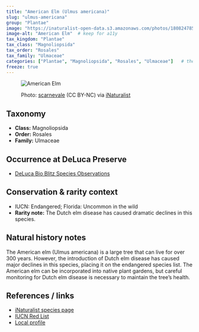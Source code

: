 ```yaml
---
title: "American Elm (Ulmus americana)"
slug: "ulmus-americana"
group: "Plantae"
image: "https://inaturalist-open-data.s3.amazonaws.com/photos/180824785/large.jpg"        # keep for thumbnails
image-alt: "American Elm"  # keep for a11y
tax_kingdom: "Plantae"
tax_class: "Magnoliopsida"
tax_order: "Rosales"
tax_family: "Ulmaceae"
categories: ["Plantae", "Magnoliopsida", "Rosales", "Ulmaceae"]   # these drive the chips + filtering
freeze: true
---
```


<figure class="species-figure">

<img src="https://inaturalist-open-data.s3.amazonaws.com/photos/180824785/large.jpg" alt="American Elm" class="species-photo"/>

<figcaption class="photo-credit">

Photo: <a href="https://www.inaturalist.org/people/scarnevale">scarnevale</a> (CC BY-NC) via <a href="https://www.inaturalist.org/observations/107505714">iNaturalist</a>

</figcaption>

</figure>

## Taxonomy

-   **Class:** Magnoliopsida
-   **Order:** Rosales
-   **Family:** Ulmaceae

## Occurrence at DeLuca Preserve

-   [DeLuca Bio Blitz Species Observations](https://www.inaturalist.org/observations/?project_id=annual-uf-ifas-deluca-bioblitz-data&taxon_id=53547)

## Conservation & rarity context

-   IUCN: Endangered; Florida: Uncommon in the wild
-   **Rarity note:** The Dutch elm disease has caused dramatic declines in this species.

## Natural history notes

The American elm (Ulmus americana) is a large tree that can live for over 300 years. However, the introduction of Dutch elm disease has caused major declines in this species, placing it on the endangered species list. The American elm can be incorporated into native plant gardens, but careful monitoring for Dutch elm disease is necessary to maintain the tree’s health.

## References / links

-   [iNaturalist species page](https://www.inaturalist.org/taxa/53547-Ulmus-americana)
-   [IUCN Red List](https://www.iucnredlist.org/species/61966619/180057317)
-   [Local profile](https://edis.ifas.ufl.edu/publication/ST649)
